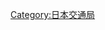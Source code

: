 {{Catnav|頁面分類|地理|地下空間|城市轨道交通|日本地鐵}}
{{catmore}}
{{Commonscat|Osaka Municipal Transportation Bureau}}
{{DEFAULTSORT:Oosaka-Shi-Koutsuukiyoku}}
[[Category:日本交通局|Category:日本交通局]]